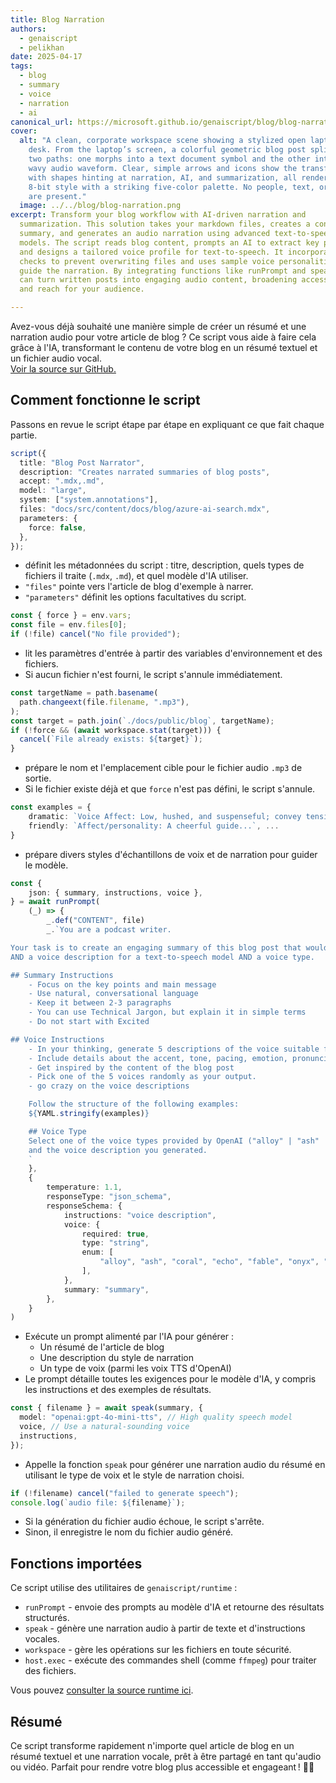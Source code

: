```yaml
---
title: Blog Narration
authors:
  - genaiscript
  - pelikhan
date: 2025-04-17
tags:
  - blog
  - summary
  - voice
  - narration
  - ai
canonical_url: https://microsoft.github.io/genaiscript/blog/blog-narration
cover:
  alt: "A clean, corporate workspace scene showing a stylized open laptop on a
    desk. From the laptop’s screen, a colorful geometric blog post splits into
    two paths: one morphs into a text document symbol and the other into a bold,
    wavy audio waveform. Clear, simple arrows and icons show the transformation,
    with shapes hinting at narration, AI, and summarization, all rendered in
    8-bit style with a striking five-color palette. No people, text, or clutter
    are present."
  image: ../../blog/blog-narration.png
excerpt: Transform your blog workflow with AI-driven narration and
  summarization. This solution takes your markdown files, creates a concise
  summary, and generates an audio narration using advanced text-to-speech
  models. The script reads blog content, prompts an AI to extract key points,
  and designs a tailored voice profile for text-to-speech. It incorporates
  checks to prevent overwriting files and uses sample voice personalities to
  guide the narration. By integrating functions like runPrompt and speak, you
  can turn written posts into engaging audio content, broadening accessibility
  and reach for your audience.

---
```



<BlogNarration />

Avez-vous déjà souhaité une manière simple de créer un résumé et une narration audio pour votre article de blog ?
Ce script vous aide à faire cela grâce à l'IA, transformant le contenu de votre blog en un résumé textuel et un fichier audio vocal.\
[Voir la source sur GitHub.](https://github.com/microsoft/genaiscript/blob/main/docs/genaisrc/blog-narration.genai.mts)

## Comment fonctionne le script

Passons en revue le script étape par étape en expliquant ce que fait chaque partie.

```ts
script({
  title: "Blog Post Narrator",
  description: "Creates narrated summaries of blog posts",
  accept: ".mdx,.md",
  model: "large",
  system: ["system.annotations"],
  files: "docs/src/content/docs/blog/azure-ai-search.mdx",
  parameters: {
    force: false,
  },
});
```

* définit les métadonnées du script : titre, description, quels types de fichiers il traite (`.mdx`, `.md`), et quel modèle d'IA utiliser.
* `"files"` pointe vers l'article de blog d'exemple à narrer.
* `"parameters"` définit les options facultatives du script.

```ts
const { force } = env.vars;
const file = env.files[0];
if (!file) cancel("No file provided");
```

* lit les paramètres d'entrée à partir des variables d'environnement et des fichiers.
* Si aucun fichier n'est fourni, le script s'annule immédiatement.

```ts
const targetName = path.basename(
  path.changeext(file.filename, ".mp3"),
);
const target = path.join(`./docs/public/blog`, targetName);
if (!force && (await workspace.stat(target))) {
  cancel(`File already exists: ${target}`);
}
```

* prépare le nom et l'emplacement cible pour le fichier audio `.mp3` de sortie.
* Si le fichier existe déjà et que `force` n'est pas défini, le script s'annule.

```ts
const examples = {
    dramatic: `Voice Affect: Low, hushed, and suspenseful; convey tension and intrigue....`,
    friendly: `Affect/personality: A cheerful guide...`, ...
}
```

* prépare divers styles d'échantillons de voix et de narration pour guider le modèle.

```ts
const {
    json: { summary, instructions, voice },
} = await runPrompt(
    (_) => {
        _.def("CONTENT", file)
        _.`You are a podcast writer.

Your task is to create an engaging summary of this blog post that would work well as a narration
AND a voice description for a text-to-speech model AND a voice type.

## Summary Instructions
    - Focus on the key points and main message
    - Use natural, conversational language
    - Keep it between 2-3 paragraphs
    - You can use Technical Jargon, but explain it in simple terms
    - Do not start with Excited

## Voice Instructions
    - In your thinking, generate 5 descriptions of the voice suitable for a text-to-speech model. These voice personalities should be wildly different and esoteric.
    - Include details about the accent, tone, pacing, emotion, pronunciation, and personality affect
    - Get inspired by the content of the blog post
    - Pick one of the 5 voices randomly as your output.
    - go crazy on the voice descriptions

    Follow the structure of the following examples:
    ${YAML.stringify(examples)}

    ## Voice Type
    Select one of the voice types provided by OpenAI ("alloy" | "ash" | "coral" | "echo" | "fable" | "onyx" | "nova" | "sage" | "shimmer" | "verse" | "ballad") based on the blog post content
    and the voice description you generated.
    `
    },
    {
        temperature: 1.1,
        responseType: "json_schema",
        responseSchema: {
            instructions: "voice description",
            voice: {
                required: true,
                type: "string",
                enum: [
                    "alloy", "ash", "coral", "echo", "fable", "onyx", "nova", "sage", "shimmer", "verse", "ballad",
                ],
            },
            summary: "summary",
        },
    }
)
```

* Exécute un prompt alimenté par l'IA pour générer :
  * Un résumé de l'article de blog
  * Une description du style de narration
  * Un type de voix (parmi les voix TTS d'OpenAI)
* Le prompt détaille toutes les exigences pour le modèle d'IA, y compris les instructions et des exemples de résultats.

```ts
const { filename } = await speak(summary, {
  model: "openai:gpt-4o-mini-tts", // High quality speech model
  voice, // Use a natural-sounding voice
  instructions,
});
```

* Appelle la fonction `speak` pour générer une narration audio du résumé en utilisant le type de voix et le style de narration choisi.

```ts
if (!filename) cancel("failed to generate speech");
console.log(`audio file: ${filename}`);
```

* Si la génération du fichier audio échoue, le script s'arrête.
* Sinon, il enregistre le nom du fichier audio généré.

## Fonctions importées

Ce script utilise des utilitaires de `genaiscript/runtime` :

* `runPrompt` - envoie des prompts au modèle d'IA et retourne des résultats structurés.
* `speak` - génère une narration audio à partir de texte et d'instructions vocales.
* `workspace` - gère les opérations sur les fichiers en toute sécurité.
* `host.exec` - exécute des commandes shell (comme `ffmpeg`) pour traiter des fichiers.

Vous pouvez [consulter la source runtime ici](https://github.com/microsoft/genaiscript/blob/main/packages/cli/src/runtime.ts).

## Résumé

Ce script transforme rapidement n'importe quel article de blog en un résumé textuel et une narration vocale, prêt à être partagé en tant qu'audio ou vidéo. Parfait pour rendre votre blog plus accessible et engageant ! 🎤📝
